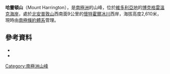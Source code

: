 {{coord|72|45|S|168|57|E|source:GNIS|display=title}}

'''哈靈頓山'''（Mount Harrington），是[[南極洲|南極洲]]的山峰，位於[[維多利亞地|維多利亞地]]的[[博克格雷溫克海岸|博克格雷溫克海岸]]，處於[[北安普敦山|北安普敦山]]西南面9公里的[[懷特霍爾冰川|懷特霍爾冰川]]西岸，海拔高度2,610米，現時由[[南極條約體系|南極條約體系]]管理。

==參考資料==
*{{cite gnis | type = antarid | id = 6408| name = Harrington, Mount | accessdate = 2012-05-24}}
*{{usgs-gazetteer|id=6408|name=Harrington, Mount}}

{{DEFAULTSORT:Mount Harrington}}
[[Category:南極洲山峰|Category:南極洲山峰]]


{{BorchgrevinkCoast-geo-stub}}